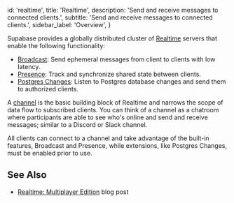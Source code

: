 
  id: 'realtime',
  title: 'Realtime',
  description: 'Send and receive messages to connected clients.',
  subtitle: 'Send and receive messages to connected clients.',
  sidebar_label: 'Overview',
}

Supabase provides a globally distributed cluster of [Realtime](https://github.com/supabase/realtime) servers that enable the following functionality:

- [Broadcast](/docs/guides/realtime/broadcast): Send ephemeral messages from client to clients with low latency.
- [Presence](/docs/guides/realtime/presence): Track and synchronize shared state between clients.
- [Postgres Changes](/docs/guides/realtime/postgres-changes): Listen to Postgres database changes and send them to authorized clients.

A [channel](https://hexdocs.pm/phoenix/channels.html) is the basic building block of Realtime and narrows the scope of data flow to subscribed clients. You can think of a channel as a chatroom where participants are able to see who's online and send and receive messages; similar to a Discord or Slack channel.

All clients can connect to a channel and take advantage of the built-in features, Broadcast and Presence, while extensions, like Postgres Changes, must be enabled prior to use.

## See Also

- [Realtime: Multiplayer Edition](https://supabase.com/blog/supabase-realtime-multiplayer-general-availability) blog post


